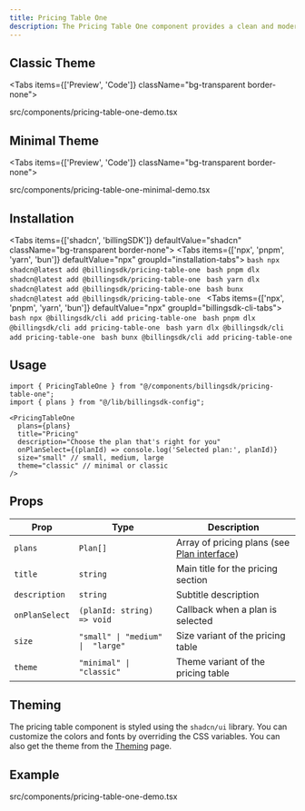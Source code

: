 ```yaml
---
title: Pricing Table One
description: The Pricing Table One component provides a clean and modern design for displaying pricing plans. You can use this component to display your pricing plans in a clean and modern way.
---
```


## Classic Theme

<Tabs items={['Preview', 'Code']} className="bg-transparent border-none">
  <Tab value="Preview" className="border-none bg-transparent p-0 mt-3">
    <PreviewComponents registryName="pricing-table-one">
      <PricingTableOneDemo />
    </PreviewComponents>
  </Tab>

  <Tab value="Code" className="mt-3">
  <include cwd lang="tsx" meta='title="src/components/pricing-table-one-demo.tsx"'>src/components/pricing-table-one-demo.tsx</include>
  </Tab>

</Tabs>

## Minimal Theme

<Tabs items={['Preview', 'Code']} className="bg-transparent border-none">
  <Tab value="Preview" className="border-none bg-transparent p-0 mt-3">
    <PreviewComponents registryName="pricing-table-one">
      <PricingTableOneMinimalDemo />
    </PreviewComponents>
  </Tab>

  <Tab value="Code" className="mt-3">
    <include cwd lang="tsx" meta='title="src/components/pricing-table-one-minimal-demo.tsx"'>src/components/pricing-table-one-minimal-demo.tsx</include>
  </Tab>
</Tabs>

## Installation

<Tabs items={['shadcn', 'billingSDK']} defaultValue="shadcn" className="bg-transparent border-none">
  <Tab value="shadcn" className="border-none bg-transparent p-0 mt-3">
    <Tabs items={['npx', 'pnpm', 'yarn', 'bun']} defaultValue="npx" groupId="installation-tabs">
      <Tab value="npx">
        ```bash
        npx shadcn@latest add @billingsdk/pricing-table-one
        ```
      </Tab>
      <Tab value="pnpm">
        ```bash
        pnpm dlx shadcn@latest add @billingsdk/pricing-table-one
        ```
      </Tab>
      <Tab value="yarn">
        ```bash
        yarn dlx shadcn@latest add @billingsdk/pricing-table-one
        ```
      </Tab>
      <Tab value="bun">
        ```bash
        bunx shadcn@latest add @billingsdk/pricing-table-one
        ```
      </Tab>
    </Tabs>
  </Tab>
  <Tab value="billingSDK" className="border-none bg-transparent p-0 mt-3">
    <Tabs items={['npx', 'pnpm', 'yarn', 'bun']} defaultValue="npx" groupId="billingsdk-cli-tabs">
      <Tab value="npx">
        ```bash
        npx @billingsdk/cli add pricing-table-one
        ```
      </Tab>
      <Tab value="pnpm">
        ```bash
        pnpm dlx @billingsdk/cli add pricing-table-one
        ```
      </Tab>
      <Tab value="yarn">
        ```bash
        yarn dlx @billingsdk/cli add pricing-table-one
        ```
      </Tab>
      <Tab value="bun">
        ```bash
        bunx @billingsdk/cli add pricing-table-one
        ```
      </Tab>
    </Tabs>
  </Tab>
</Tabs>

## Usage

```tsx
import { PricingTableOne } from "@/components/billingsdk/pricing-table-one";
import { plans } from "@/lib/billingsdk-config";
```

```tsx
<PricingTableOne 
  plans={plans}
  title="Pricing"
  description="Choose the plan that's right for you"
  onPlanSelect={(planId) => console.log('Selected plan:', planId)}
  size="small" // small, medium, large
  theme="classic" // minimal or classic
/>
```

## Props

| Prop | Type | Description |
|------|------|-------------|
| `plans` | `Plan[]` | Array of pricing plans (see [Plan interface](/docs/interfaces#plan-interface)) |
| `title` | `string` | Main title for the pricing section |
| `description` | `string` | Subtitle description |
| `onPlanSelect` | `(planId: string) => void` | Callback when a plan is selected |
| `size` | `"small" \| "medium" \|  "large"` | Size variant of the pricing table |
| `theme` | `"minimal" \| "classic"` | Theme variant of the pricing table |


## Theming

The pricing table component is styled using the `shadcn/ui` library. You can customize the colors and fonts by overriding the CSS variables. You can also get the theme from the [Theming](/docs/theming) page.


## Example
<include cwd lang="tsx" meta='title="src/components/pricing-table-one-demo.tsx"'>src/components/pricing-table-one-demo.tsx</include>
